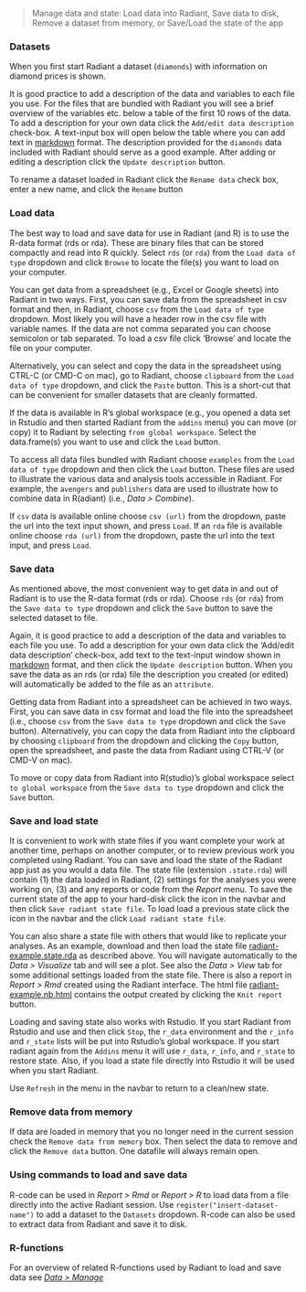 > Manage data and state: Load data into Radiant, Save data to disk, Remove a dataset from memory, or Save/Load the state of the app

### Datasets

When you first start Radiant a dataset (`diamonds`) with information on diamond prices is shown.

It is good practice to add a description of the data and variables to each file you use. For the files that are bundled with Radiant you will see a brief overview of the variables etc. below a table of the first 10 rows of the data. To add a description for your own data click the `Add/edit data description` check-box. A text-input box will open below the table where you can add text in
<a href="http://rmarkdown.rstudio.com/authoring_pandoc_markdown.html" target="_blank">markdown</a> format. The description provided for the `diamonds` data included with Radiant should serve as a good example. After adding or editing a description click the `Update description` button.

To rename a dataset loaded in Radiant click the `Rename data` check box, enter a new name, and click the `Rename` button

### Load data

The best way to load and save data for use in Radiant (and R) is to use the R-data format (rds or rda). These are binary files that can be stored compactly and read into R quickly. Select `rds` (or `rda`) from the `Load data of type` dropdown and click `Browse` to locate the file(s) you want to load on your computer.

You can get data from a spreadsheet (e.g., Excel or Google sheets) into Radiant in two ways. First, you can save data from the spreadsheet in csv format and then, in Radiant, choose `csv` from the `Load data of type` dropdown. Most likely you will have a header row in the csv file with variable names. If the data are not comma separated you can choose semicolon or tab separated. To load a csv file click 'Browse' and locate the file on your computer.

Alternatively, you can select and copy the data in the spreadsheet using CTRL-C (or CMD-C on mac), go to Radiant, choose `clipboard` from the `Load data of type` dropdown, and click the `Paste` button. This is a short-cut that can be convenient for smaller datasets that are cleanly formatted.

If the data is available in R's global workspace (e.g., you opened a data set in Rstudio and then started Radiant from the `addins` menu) you can move (or copy) it to Radiant by selecting `from global workspace`. Select the data.frame(s) you want to use and click the `Load` button.

To access all data files bundled with Radiant choose `examples` from the `Load data of type` dropdown and then click the `Load` button. These files are used to illustrate the various data and analysis tools accessible in Radiant. For example, the `avengers` and `publishers` data are used to illustrate how to combine data in R(adiant) (i.e., _Data > Combine_).

If `csv` data is available online choose `csv (url)` from the dropdown, paste the url into the text input shown, and press `Load`. If an `rda` file is available online choose `rda (url)` from the dropdown, paste the url into the text input, and press `Load`.

### Save data

As mentioned above, the most convenient way to get data in and out of Radiant is to use the R-data format (rds or rda). Choose `rds` (or `rda`) from the `Save data to type` dropdown and click the `Save` button to save the selected dataset to file.

Again, it is good practice to add a description of the data and variables to each file you use. To add a description for your own data click the 'Add/edit data description' check-box, add text to the text-input window shown in
<a href="http://rmarkdown.rstudio.com/authoring_pandoc_markdown.html" target="_blank">markdown</a> format, and then click the `Update description` button. When you save the data as an rds (or rda) file the description you created (or edited) will automatically be added to the file as an `attribute`.

Getting data from Radiant into a spreadsheet can be achieved in two ways. First, you can save data in csv format and load the file into the spreadsheet (i.e., choose `csv` from the `Save data to type` dropdown and click the `Save` button). Alternatively, you can copy the data from Radiant into the clipboard by choosing `clipboard` from the dropdown and clicking the `Copy` button, open the spreadsheet, and paste the data from Radiant using CTRL-V (or CMD-V on mac).

To move or copy data from Radiant into R(studio)'s global workspace select `to global workspace` from the `Save data to type` dropdown and click the `Save` button.

### Save and load state

It is convenient to work with state files if you want complete your work at another time, perhaps on another computer, or to review previous work you completed using Radiant. You can save and load the state of the Radiant app just as you would a data file. The state file (extension `.state.rda`) will contain (1) the data loaded in Radiant, (2) settings for the analyses you were working on, (3) and any reports or code from the _Report_ menu. To save the current state of the app to your hard-disk click the <i title='Save' class='fa fa-save'></i> icon in the navbar and then click `Save radiant state file`. To load load a previous state click the <i title='Save' class='fa fa-save'></i> icon in the navbar and the click `Load radiant state file`. 

You can also share a state file with others that would like to replicate your analyses. As an example, download and then load the state file <a href="https://github.com/radiant-rstats/docs/raw/gh-pages/examples/radiant-example.state.rda" target="_blank">radiant-example.state.rda</a> as described above. You will navigate automatically to the _Data > Visualize_ tab and will see a plot. See also the _Data > View_ tab for some additional settings loaded from the state file. There is also a report in _Report > Rmd_ created using the Radiant interface. The html file <a href="https://radiant-rstats.github.io/docs/examples/radiant-example.nb.html" target="_blank">radiant-example.nb.html</a> contains the output created by clicking the `Knit report` button.

Loading and saving state also works with Rstudio. If you start Radiant from Rstudio and use <i title='Power off' class='fa fa-power-off'></i> and then click `Stop`, the `r_data` environment and the `r_info` and `r_state` lists will be put into Rstudio's global workspace. If you start radiant again from the `Addins` menu it will use `r_data`, `r_info`, and `r_state` to restore state. Also, if you load a state file directly into Rstudio it will be used when you start Radiant.

Use `Refresh` in the <i title='Power off' class='fa fa-power-off'></i> menu in the navbar to return to a clean/new state.

### Remove data from memory

If data are loaded in memory that you no longer need in the current session check the `Remove data from memory` box. Then select the data to remove and click the `Remove data` button. One datafile will always remain open.

### Using commands to load and save data

R-code can be used in _Report > Rmd_ or _Report > R_ to load data from a file directly into the active Radiant session. Use `register("insert-dataset-name")` to add a dataset to the `Datasets` dropdown. R-code can also be used to extract data from Radiant and save it to disk. 

### R-functions

For an overview of related R-functions used by Radiant to load and save data see <a href = " https://radiant-rstats.github.io/radiant.data/reference/index.html#section-data-manage" target="_blank">_Data > Manage_</a>
